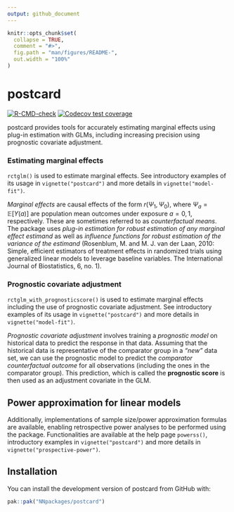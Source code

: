 ```yaml
---
output: github_document
---
```


<!-- README.md is generated from README.Rmd. Please edit that file -->

```r
knitr::opts_chunk$set(
  collapse = TRUE,
  comment = "#>",
  fig.path = "man/figures/README-",
  out.width = "100%"
)
```

# postcard

<!-- badges: start -->
[![R-CMD-check](https://github.com/NNpackages/postcard/actions/workflows/R-CMD-check.yaml/badge.svg)](https://github.com/NNpackages/postcard/actions/workflows/R-CMD-check.yaml)
[![Codecov test coverage](https://codecov.io/gh/NNpackages/postcard/graph/badge.svg)](https://app.codecov.io/gh/NNpackages/postcard)
<!-- badges: end -->

postcard provides tools for accurately estimating marginal effects using plug-in estimation with GLMs, including increasing precision using prognostic covariate adjustment.

### Estimating marginal effects

`rctglm()` is used to estimate marginal effects. See introductory examples of its usage in `vignette("postcard")` and more details in `vignette("model-fit")`.

*Marginal effects* are causal effects of the form $r(\Psi_1, \Psi_0)$, where $\Psi_a=\mathbb{E}[Y(a)]$ are population mean outcomes under exposure $a=0, 1$, respectively. These are sometimes referred to as *counterfactual means*. The package uses *plug-in estimation for robust estimation of any marginal effect estimand* as well as *influence functions for robust estimation of the variance of the estimand* (Rosenblum, M. and M. J. van der Laan, 2010: Simple, efficient estimators of treatment effects in randomized trials using generalized linear models to leverage baseline variables. The International Journal of Biostatistics, 6, no. 1).

### Prognostic covariate adjustment

`rctglm_with_prognosticscore()` is used to estimate marginal effects including the use of prognostic covariate adjustment. See introductory examples of its usage in `vignette("postcard")` and more details in `vignette("model-fit")`.

*Prognostic covariate adjustment* involves training a *prognostic model* on historical data to predict the response in that data. Assuming that the historical data is representative of the comparator group in a *"new"* data set, we can use the prognostic model to predict the *comparator counterfactual outcome* for all observations (including the ones in the comparator group). This prediction, which is called the **prognostic score** is then used as an adjustment covariate in the GLM.

## Power approximation for linear models

Additionally, implementations of sample size/power approximation formulas are available, enabling retrospective power analyses to be performed using the package. Functionalities are available at the help page `powerss()`, introductory examples in `vignette("postcard")` and more details in `vignette("prospective-power")`.

## Installation

You can install the development version of postcard from GitHub with:

```r
pak::pak("NNpackages/postcard")
```
